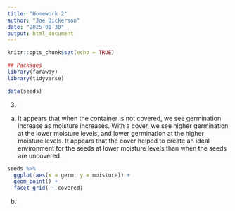 ```yaml
---
title: "Homework 2"
author: "Joe Dickerson"
date: "2025-01-30"
output: html_document
---
```


```r
knitr::opts_chunk$set(echo = TRUE)
```

```r
## Packages
library(faraway)
library(tidyverse)

data(seeds)

```

3.

(a) It appears that when the container is not covered, we see germination increase as moisture increases. With a cover, we see higher germination at the lower moisture levels, and lower germination at the higher moisture levels. It appears that the cover helped to create an ideal environment for the seeds at lower moisture levels than when the seeds are uncovered. 

```r

seeds %>% 
  ggplot(aes(x = germ, y = moisture)) +
  geom_point() +
  facet_grid( ~ covered)

```

(b) 